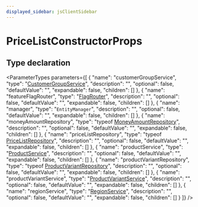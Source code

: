 ```yaml
---
displayed_sidebar: jsClientSidebar
---
```



# PriceListConstructorProps

## Type declaration

<ParameterTypes parameters={[
  {
    "name": "customerGroupService",
    "type": "[CustomerGroupService](../classes/internal.internal.CustomerGroupService.mdx)",
    "description": "",
    "optional": false,
    "defaultValue": "",
    "expandable": false,
    "children": []
  },
  {
    "name": "featureFlagRouter",
    "type": "[FlagRouter](../classes/internal.FlagRouter.mdx)",
    "description": "",
    "optional": false,
    "defaultValue": "",
    "expandable": false,
    "children": []
  },
  {
    "name": "manager",
    "type": "`EntityManager`",
    "description": "",
    "optional": false,
    "defaultValue": "",
    "expandable": false,
    "children": []
  },
  {
    "name": "moneyAmountRepository",
    "type": "typeof [MoneyAmountRepository](../../modules/internal.mdx#moneyamountrepository)",
    "description": "",
    "optional": false,
    "defaultValue": "",
    "expandable": false,
    "children": []
  },
  {
    "name": "priceListRepository",
    "type": "typeof [PriceListRepository](../../modules/internal.mdx#pricelistrepository)",
    "description": "",
    "optional": false,
    "defaultValue": "",
    "expandable": false,
    "children": []
  },
  {
    "name": "productService",
    "type": "[ProductService](../classes/internal.internal.ProductService.mdx)",
    "description": "",
    "optional": false,
    "defaultValue": "",
    "expandable": false,
    "children": []
  },
  {
    "name": "productVariantRepository",
    "type": "typeof [ProductVariantRepository](../../modules/internal.mdx#productvariantrepository)",
    "description": "",
    "optional": false,
    "defaultValue": "",
    "expandable": false,
    "children": []
  },
  {
    "name": "productVariantService",
    "type": "[ProductVariantService](../classes/internal.internal.ProductVariantService.mdx)",
    "description": "",
    "optional": false,
    "defaultValue": "",
    "expandable": false,
    "children": []
  },
  {
    "name": "regionService",
    "type": "[RegionService](../classes/internal.internal.RegionService.mdx)",
    "description": "",
    "optional": false,
    "defaultValue": "",
    "expandable": false,
    "children": []
  }
]} />
